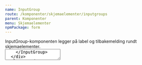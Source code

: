 ```yaml
---
name: InputGroup
route: /komponenter/skjemaelementer/inputgroups
parent: Komponenter
menu: Skjemaelementer
npmPackage: form
---
```



<PageHeader>
  InputGroup-komponenten legger på label og tilbakemelding rundt
  skjemaelementer.
</PageHeader>

<Playground>
  <div style={{ display: 'flex', flexDirection: 'column' }}>
    <InputGroup label="Togdestinasjon" feedback="Gratulerer" variant="success">
      <TextField placeholder="Oslo" />
    </InputGroup>
    <InputGroup
      label="Togdestinasjon"
      feedback="Oisann, noe galt skjedde her"
      variant="error"
    >
      <TextField placeholder="Gjøvik" width="fluid" />
    </InputGroup>
    <InputGroup label="Togdestinasjon" feedback="Pass på her" variant="warning">
      <TextField placeholder="Advarsel" />
    </InputGroup>
    <InputGroup
      label="Togdestinasjon"
      feedback="Denne informasjonen hjelper deg"
      variant="info"
    >
      <TextField placeholder="Informasjon" />
    </InputGroup>
    <InputGroup
      label="Togdestinasjon"
      feedback="Denne informasjonen hjelper deg"
      variant="info"
    >
      <TextArea placeholder="Informasjon" />
    </InputGroup>
  </div>
</Playground>

<ImportStatement imports="InputGroup" />
<Props of={InputGroup} />

`<InputGroup />` gir oss en universelt utformet måte å legge til label, validering og variant-stiler til skjemaelementer.
